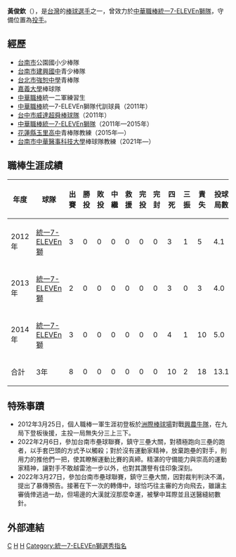{{otheruses|黃俊欽(消歧义)}}

{{Infobox 中華職棒選手|
name=黃俊欽|
image=|
''''''

width=|
position=投手|
team=|
number=|
bats=右|
throws=右|
birthdate={{birth_date_and_age|1987|2|9|mf=y}}|
birthplace={{TWN}}[[台南縣|台南縣]]|
debutdate=3月25日|
debutyear=2012年|
debutteam=統一7-ELEVEn獅|
statyear=2014年|
stat1label=勝投－敗投|
stat1value=0－0|
stat2label=三振－四死|
stat2value=2－10|
stat3label=防禦率|
stat3value=12.15|
teams=<nowiki></nowiki>
*[[統一獅|統一獅]]（2011年—2015年）
}}

'''黃俊欽'''（{{bd|1987年|2月9日}}），是[[台灣|台灣]]的[[棒球|棒球]][[選手|選手]]之一，曾效力於[[中華職棒|中華職棒]][[統一7-ELEVEn獅隊|統一7-ELEVEn獅隊]]，守備位置為[[投手|投手]]。

==經歷==
*[[台南市|台南市]]公園國小少棒隊 
*[[臺南市立建興國民中學|台南市建興國中]]青少棒隊 
*[[台北市|台北市]][[強恕中學|強恕中學]]青棒隊 
*[[嘉義大學|嘉義大學]]棒球隊 
*[[中華職棒|中華職棒]]統一二軍練習生 
*[[中華職棒|中華職棒]]統一7-ELEVEn獅隊代訓球員（2011年） 
*[[台中市威達超舜棒球隊|台中市威達超舜棒球隊]]（2011年）
*[[中華職棒|中華職棒]][[統一7-ELEVEn獅隊|統一7-ELEVEn獅隊]]（2011年—2015年）
*[[花蓮縣|花蓮縣]][[玉里高中|玉里高中]]青棒隊教練（2015年—）
*[[台南市|台南市]][[中華醫事科技大學|中華醫事科技大學]]棒球隊教練（2021年—）

==職棒生涯成績==
{|border=1 width="800px"
|- align="center"
!年度||球隊||出賽||勝投||敗投||中繼||救援||完投||完封||四死||三振||責失||投球局數||防禦率
|- align=center
|2012年||[[統一7-ELEVEn獅|統一7-ELEVEn獅]]||3||0||0||0||0||0||0||3||1||5||4.1||10.38
|- align=center
|2013年||[[統一7-ELEVEn獅|統一7-ELEVEn獅]]||2||0||0||0||0||0||0||3||0||3||4.0||6.75
|- align=center
|2014年||[[統一7-ELEVEn獅|統一7-ELEVEn獅]]||3||0||0||0||0||0||0||4||1||10||5.0||18.00
|- align=center style="color:black; background-color:green" align=middle
!合計!!3年!!8||0||0||0||0||0||0||10||2||18||13.1||12.15
|}

==特殊事蹟==
*2012年3月25日，個人職棒一軍生涯初登板於[[洲際棒球場|洲際棒球場]]對戰[[興農牛隊|興農牛隊]]，在九局下登板後援，主投一局無失分三上三下。
*2022年2月6日，參加台南市壘球聯賽，鎮守三壘大關，對積極跑向三壘的跑者，以手套巴頭的方式予以觸殺；對於沒有運動家精神，放棄跑壘的對手，則用力的推他們一把，使其瞭解運動比賽的真締。精湛的守備能力與崇高的運動家精神，讓對手不敢越雷池一步以外，也對其讚譽有佳印象深刻。
*2022年3月27日，參加台南市壘球聯賽，鎮守三壘大關，因對裁判判決不滿，提出了暴傳預告。接著在下一次的轉傳中，球恰巧往主審的方向飛去，雖讓主審僥倖逃過一劫，但場邊的大漢就沒那麼幸運，被擊中耳際並且送醫縫紉數針。

==外部連結==
{{台灣棒球維基館}}
{{中華職棒球員資料|id=R553|name=黃俊欽}}
{{2003年第十一屆IBA世界青少棒錦標賽中華青少棒代表隊}}

[[Category:黃姓|C]]
[[Category:台灣棒球運動員|H]]
[[Category:統一7-ELEVEn獅隊球員|H]]
[[Category:統一7-ELEVEn獅選秀指名|Category:統一7-ELEVEn獅選秀指名]]